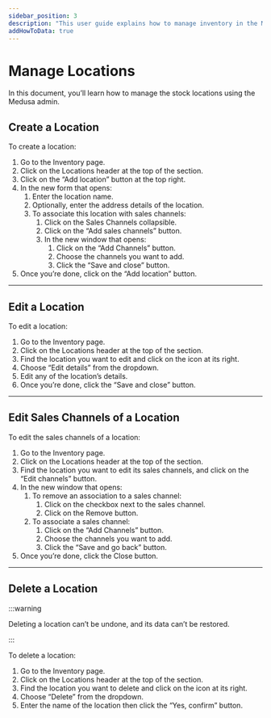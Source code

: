 ```yaml
---
sidebar_position: 3
description: "This user guide explains how to manage inventory in the Medusa Admin. Learn how to check and change a variant's quantity in a location."
addHowToData: true
---
```



# Manage Locations

In this document, you’ll learn how to manage the stock locations using the Medusa admin.

## Create a Location

To create a location:

1. Go to the Inventory page.
2. Click on the Locations header at the top of the section.
3. Click on the “Add location” button at the top right.
4. In the new form that opens:
    1. Enter the location name.
    2. Optionally, enter the address details of the location.
    3. To associate this location with sales channels:
        1. Click on the Sales Channels collapsible.
        2. Click on the “Add sales channels” button.
        3. In the new window that opens:
            1. Click on the “Add Channels” button.
            2. Choose the channels you want to add.
            3. Click the “Save and close” button.
5. Once you’re done, click on the “Add location” button.

---

## Edit a Location

To edit a location:

1. Go to the Inventory page.
2. Click on the Locations header at the top of the section.
3. Find the location you want to edit and click on the <UiIcon lightIcon="https://res.cloudinary.com/dza7lstvk/image/upload/v1667999308/Medusa%20Docs/UI%20Icons/1ordBC6_ssysel.png" darkIcon="https://res.cloudinary.com/dza7lstvk/image/upload/v1667999326/Medusa%20Docs/UI%20Icons/dSwWYBH_stzgoi.png" alt="three dots" /> icon at its right.
4. Choose “Edit details” from the dropdown.
5. Edit any of the location’s details.
6. Once you’re done, click the “Save and close” button.

---

## Edit Sales Channels of a Location

To edit the sales channels of a location:

1. Go to the Inventory page.
2. Click on the Locations header at the top of the section.
3. Find the location you want to edit its sales channels, and click on the “Edit channels” button.
4. In the new window that opens:
    1. To remove an association to a sales channel:
        1. Click on the checkbox next to the sales channel.
        2. Click on the Remove button.
    2. To associate a sales channel:
        1. Click on the “Add Channels” button.
        2. Choose the channels you want to add.
        3. Click the “Save and go back” button.
5. Once you’re done, click the Close button.

---

## Delete a Location

:::warning

Deleting a location can’t be undone, and its data can’t be restored.

:::

To delete a location:

1. Go to the Inventory page.
2. Click on the Locations header at the top of the section.
3. Find the location you want to delete and click on the <UiIcon lightIcon="https://res.cloudinary.com/dza7lstvk/image/upload/v1667999308/Medusa%20Docs/UI%20Icons/1ordBC6_ssysel.png" darkIcon="https://res.cloudinary.com/dza7lstvk/image/upload/v1667999326/Medusa%20Docs/UI%20Icons/dSwWYBH_stzgoi.png" alt="three dots" /> icon at its right.
4. Choose “Delete” from the dropdown.
5. Enter the name of the location then click the “Yes, confirm” button.

